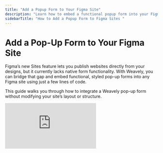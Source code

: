 ```yaml
---
title: "Add a Popup Form to Your Figma Site"
description: "Learn how to embed a functional popup form into your Figma site using Weavely"
sidebarTitle: "How to Add a Popup Form to Figma Sites "
---
```


# Add a Pop-Up Form to Your Figma Site

Figma’s new Sites feature lets you publish websites directly from your designs, but it currently lacks native form functionality. With Weavely, you can bridge that gap and embed functional, styled pop-up forms into any Figma site using just a few lines of code.

This guide walks you through how to integrate a Weavely pop-up form without modifying your site’s layout or structure.

<iframe src="https://www.youtube.com/embed/Ml5EkwuJNBw" title="YouTube video player" frameborder="0" className="w-full aspect-video rounded-xl" allow="accelerometer; autoplay; clipboard-write; encrypted-media; gyroscope; picture-in-picture; web-share" allowfullscreen />

<Steps>
  <Step title="Build Your Form in Weavely" icon="hammer">
    Start by creating a form in [Weavely.ai](https://weavely.ai). You can use AI to generate the questions, theme the form to match your Figma design, and preview how it looks. We have a [dedicated "getting started"](https://help.weavely.ai/get-started/the-basics) guide on that, although to be honest it's pretty self-explanatory.

    Once you're happy with your form go ahead and hit _"Publish"._

    ![Screenshot2025 10 03at15 42 36 Pn](/images/Screenshot2025-10-03at15.42.36.png)

    Once your form is published you'll need to copy the code in the _"Embed Form"_ section of the _Share_ tab.

    ![Screenshot2025 10 03at15 57 21 Pn](/images/Screenshot2025-10-03at15.57.21.png)

    <Warning>
      Ignore the code in the Popup form section, as this will only render full-screen popups for now. Unless that's what you're looking for obviously!
    </Warning>
  </Step>
  <Step title="Embed the Code in Figma Sites" icon="gear-code">
    In Figma Sites, go to your _"Site settings"_.

    ![Screenshot2025 10 03at16 03 14 Pn](/images/Screenshot2025-10-03at16.03.14.png)

    You'll want to paste code in two seperate sections of your site's settings. First, paste the _Weavely embed script_ into the _\<head\>_ part of the settings.

    ![Screenshot2025 10 03at16 08 11 Pn](/images/Screenshot2025-10-03at16.08.11.png)

    Second, you'll need to take form \<div\> element from Weavely and wrap it in popup logic. For example, if this is your form link: \_https://forms.weavely.ai/8f8b93dd-94cf-4dff-8a21-cccbef407f44. \_Then the following will create a popup which appears after a second on the bottom right of your site:

    ```html
    <div id="popup">
      <button id="close">&times;</button>
      <div data-weavely-form="8f8b93dd-94cf-4dff-8a21-cccbef407f44" data-weavely-mode="embed" style="height:100%;width:100%"></div>
    </div>
    
    <script>
      setTimeout(() => {
        document.getElementById('popup').style.display = 'block';
      }, 1000);
    
      document.getElementById('close').onclick = () => {
        document.getElementById('popup').style.display = 'none';
      };
    </script>
    
    <style>
      #popup {
        display: none;
        position: fixed;
        bottom: 20px;
        right: 20px;
        width: 400px;
        height: 500px;
        border-radius: 8px;
        overflow: hidden;
        box-shadow: 0 4px 12px rgba(0,0,0,0.15);
        z-index: 1000;
      }
      #close {
        position: absolute;
        top: 10px;
        right: 10px;
        background: none;
        border: none;
        font-size: 24px;
        cursor: pointer;
        color: #666;
      }
      @media (max-width: 768px) {
          #popup {
            width: 90%;
            height: 70%;
            bottom: 50%;
            right: 50%;
            transform: translate(50%, 50%);
          }
          #close {
            font-size: 32px;
            padding: 10px;
          }
        }
    </style>
    ```

    You'll need to paste this code into the _\<body\>_ section of your site's settings.

    ![Screenshot2025 10 03at16 18 26 Pn](/images/Screenshot2025-10-03at16.18.26.png)
  </Step>
</Steps>

## Design-Friendly Integration

You don’t need to modify your actual Figma site design. The popup sits on top of your published site and opens after a short delay (or any custom trigger you define). It can match your site’s color scheme, font, and layout with styling from Weavely (which also supports custom CSS).

You can also:

- Match the popup form's colors to your Figma theme
- Trigger the popup on scroll, after inactivity, or on button click
- Set mobile-specific full-screen modes

## What Happens with Responses?

All submissions go straight into your Weavely dashboard. From there, you can:

- View form results in real time
- Trigger automations via Zapier or Make
- Setup [webhooks with our API](/developers/webhooks) for custom backends
- Send data to Google Sheets, Airtable, Mailchimp, and more